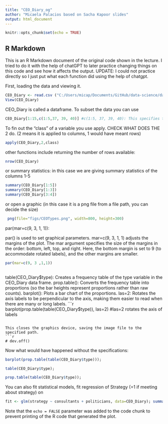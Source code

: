 ---
title: "CEO_Diary_og"
author: "Micaela Palacios based on Sacha Kapoor slides"
output: html_document
---

```{r setup, include=FALSE}
knitr::opts_chunk$set(echo = TRUE)
```

## R Markdown

This is an R Markdown document of the original code shown in the lecture. I tried to do it with the help of chatGPT to later practice changing things on this code and see how it affects the output. UPDATE: I could not practice directly so I just put what each function did using the help of chatgpt.

First, loading the data and viewing it.
```{r dataset}
CEO_Diary <- read.csv ("C:/Users/micap/Documents/GitHub/data-science/data/survey_response_data.csv")
View(CEO_Diary)
```

CEO_Diary is called a dataframe. To subset the data you can use
```{r subset_data}
CEO_Diary[1:15,c(1:5,37, 39, 40)] #c(1:5, 37, 39, 40): This specifies the columns to be selected 
```

To fin out the "class" of a variable you use apply.
CHECK WHAT DOES THE 2 do. (2 means it is applied to columns, 1 would have meant rows)
```{r}
apply(CEO_Diary,2,class)
```

other functions include returning the number of rows available:
```{r}
nrow(CEO_Diary)
```

or summary statistics:
in this case we are giving summary statistics of the columns 1-5
```{r}
summary(CEO_Diary[1:5])
summary(CEO_Diary[1:3])
summary(CEO_Diary[3:4])

```

or open a graphic (in this case it is a png file from a file path, you can decide the size)
```{r}
 png(file="figs/CEOTypes.png", width=800, height=300)
```

par(mar=c(9, 3, 1, 1)):

par() is used to set graphical parameters.
mar=c(9, 3, 1, 1) adjusts the margins of the plot. The mar argument specifies the size of the margins in the order: bottom, left, top, and right. Here, the bottom margin is set to 9 (to accommodate rotated labels), and the other margins are smaller.
```{r}
par(mar=c(9, 3 ,1,1))
  
```
table(CEO_Diary$type): Creates a frequency table of the type variable in the CEO_Diary data frame.
prop.table(): Converts the frequency table into proportions (so the bar heights represent proportions rather than raw counts).
barplot(): Plots a bar chart of the proportions.
las=2: Rotates the axis labels to be perpendicular to the axis, making them easier to read when there are many or long labels.
```{r}
barplot(prop.table(table(CEO_Diary$type)), las=2) #las=2 rotates the axis of labels

```

This closes the graphics device, saving the image file to the specified path.
```{r}
# dev.off()
```


Now what would have happened without the specifications:

```{r}
barplot(prop.table(table(CEO_Diary$type)));

table(CEO_Diary$type);

prop.table(table(CEO_Diary$type));
```


You can also fit statistical models, fit regression of Strategy (=1 if meeting about strategy) on

```{r}
fit <- glm(strategy ~ consultants + politicians, data=CEO_Diary); summary(fit)

```


Note that the `echo = FALSE` parameter was added to the code chunk to prevent printing of the R code that generated the plot.
